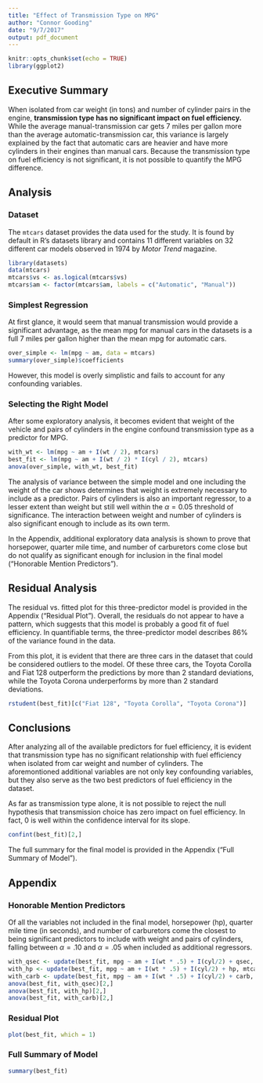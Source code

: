 ```yaml
---
title: "Effect of Transmission Type on MPG"
author: "Connor Gooding"
date: "9/7/2017"
output: pdf_document
---
```


```r
knitr::opts_chunk$set(echo = TRUE)
library(ggplot2)
```

## Executive Summary

When isolated from car weight (in tons) and number of cylinder pairs in the engine, **transmission type has no significant impact on fuel efficiency.** While the average manual-transmission car gets 7 miles per gallon more than the average automatic-transmission car, this variance is largely explained by the fact that automatic cars are heavier and have more cylinders in their engines than manual cars. Because the transmission type on fuel efficiency is not significant, it is not possible to quantify the MPG difference.

## Analysis

### Dataset

The `mtcars` dataset provides the data used for the study. It is found by default in R's datasets library and contains 11 different variables on 32 different car models observed in 1974 by *Motor Trend* magazine.

```r
library(datasets)
data(mtcars)
mtcars$vs <- as.logical(mtcars$vs)
mtcars$am <- factor(mtcars$am, labels = c("Automatic", "Manual"))
```

### Simplest Regression

At first glance, it would seem that manual transmission would provide a significant
advantage, as the mean mpg for manual cars in the datasets is a full 7 miles per gallon higher than the mean mpg for automatic cars. 

```r
over_simple <- lm(mpg ~ am, data = mtcars)
summary(over_simple)$coefficients
```

However, this model is overly simplistic and fails to account for any confounding variables.

### Selecting the Right Model

After some exploratory analysis, it becomes evident that weight of the vehicle and pairs of cylinders in the engine confound transmission type as a predictor for MPG. 

```r
with_wt <- lm(mpg ~ am + I(wt / 2), mtcars)
best_fit <- lm(mpg ~ am + I(wt / 2) * I(cyl / 2), mtcars)
anova(over_simple, with_wt, best_fit)
```

The analysis of variance between the simple model and one including the weight of the car shows determines that weight is extremely necessary to include as a predictor. Pairs of cylinders is also an important regressor, to a lesser extent than weight but still well within the $\alpha = 0.05$ threshold of significance. The interaction between weight and number of cylinders is also significant enough to include as its own term.

In the Appendix, additional exploratory data analysis is shown to prove that horsepower, quarter mile time, and number of carburetors come close but do not qualify as significant enough for inclusion in the final model ("Honorable Mention Predictors").

## Residual Analysis

The residual vs. fitted plot for this three-predictor model is provided in the Appendix ("Residual Plot"). Overall, the residuals do not appear to have a pattern, which suggests that this model is probably a good fit of fuel efficiency. In quantifiable terms, the three-predictor model describes 86% of the variance found in the data.

From this plot, it is evident that there are three cars in the dataset that could be considered outliers to the model. Of these three cars, the Toyota Corolla and Fiat 128 outperform the predictions by more than 2 standard deviations, while the Toyota Corona underperforms by more than 2 standard deviations. 

```r
rstudent(best_fit)[c("Fiat 128", "Toyota Corolla", "Toyota Corona")]

```

## Conclusions

After analyzing all of the available predictors for fuel efficiency, it is evident that transmission type has no significant relationship with fuel efficiency when isolated from car weight and number of cylinders. The aforemontioned additional variables are not only key confounding variables, but they also serve as the two best predictors of fuel efficiency in the dataset.

As far as transmission type alone, it is not possible to reject the null hypothesis that transmission choice has zero impact on fuel efficiency. In fact, 0 is well within the confidence interval for its slope. 

```r
confint(best_fit)[2,]
```

The full summary for the final model is provided in the Appendix ("Full Summary of Model").

\newpage

## Appendix

### Honorable Mention Predictors 

Of all the variables not included in the final model, horsepower (hp), quarter mile time (in seconds), and number of carburetors come the closest to being significant predictors to include with weight and pairs of cylinders, falling between $\alpha = .10$ and $\alpha = .05$ when included as additional regressors.

```r
with_qsec <- update(best_fit, mpg ~ am + I(wt * .5) + I(cyl/2) + qsec, mtcars)
with_hp <- update(best_fit, mpg ~ am + I(wt * .5) + I(cyl/2) + hp, mtcars)
with_carb <- update(best_fit, mpg ~ am + I(wt * .5) + I(cyl/2) + carb, mtcars)
anova(best_fit, with_qsec)[2,]
anova(best_fit, with_hp)[2,]
anova(best_fit, with_carb)[2,]
```

### Residual Plot

```r
plot(best_fit, which = 1)
```

### Full Summary of Model

```r
summary(best_fit)
```